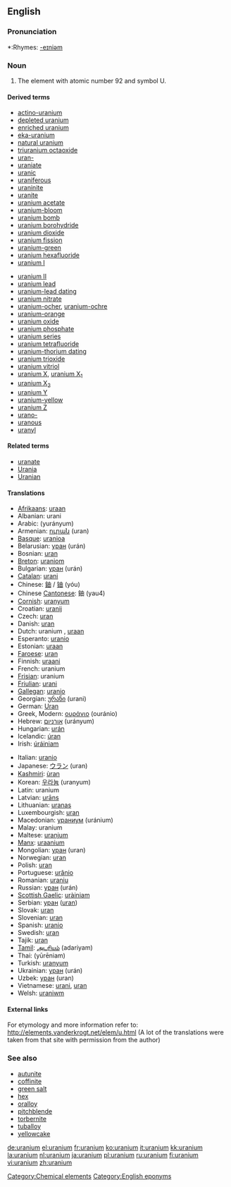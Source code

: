 ==English==
{{elements|U|protactinium|Pa|neptunium|Np}}

===Pronunciation===
*:Rhymes: [[Rhymes:English:-eɪniəm|-eɪniəm]]

=== Noun ===
{{en-noun|-}}
{{wikipedia}}

#The element with atomic number 92 and symbol U.

====Derived terms====
{{top2}}
*[[actino-uranium]]
*[[depleted uranium]]
*[[enriched uranium]]
*[[eka-uranium]]
*[[natural uranium]]
*[[triuranium octaoxide]]
*[[uran-]]
*[[uraniate]]
*[[uranic]]
*[[uraniferous]]
*[[uraninite]]
*[[uranite]]
*[[uranium acetate]]
*[[uranium-bloom]]
*[[uranium bomb]]
*[[uranium borohydride]]
*[[uranium dioxide]]
*[[uranium fission]]
*[[uranium-green]]
*[[uranium hexafluoride]]
*[[uranium I]]
{{mid2}}
*[[uranium II]]
*[[uranium lead]]
*[[uranium-lead dating]]
*[[uranium nitrate]]
*[[uranium-ocher]], [[uranium-ochre]]
*[[uranium-orange]]
*[[uranium oxide]]
*[[uranium phosphate]]
*[[uranium series]]
*[[uranium tetrafluoride]]
*[[uranium-thorium dating]]
*[[uranium trioxide]]
*[[uranium vitriol]]
*[[uranium X]], [[uranium X1|uranium X<sub>1</sub>]]
*[[uranium X2|uranium X<sub>2</sub>]]
*[[uranium Y]]
*[[uranium-yellow]]
*[[uranium Z]]
*[[urano-]]
*[[uranous]]
*[[uranyl]]
{{bottom}}

====Related terms====
*[[uranate]]
*[[Urania]]
*[[Uranian]]

==== Translations ====
{{top}}
*[[Afrikaans]]: [[uraan]]
*Albanian: urani
*Arabic: {{ARchar|[[يورانيوم]]}} (yurányum) {{m}}
*Armenian: [[ուրան]] (uran)
*[[Basque]]: [[uranioa]]
*Belarusian: [[уран]] (urán) {{m}}
*Bosnian: [[uran]]
*[[Breton]]: [[uraniom]]
*Bulgarian: [[уран]] (urán) {{m}}
*[[Catalan]]: [[urani]]
*Chinese: [[鈾]] / [[铀]] (yóu)
*Chinese [[Cantonese]]: 鈾 (yau4)
*[[Cornish]]: [[uranyum]]
*Croatian: [[uranij]]
*Czech: [[uran]]
*Danish: [[uran]]
*Dutch: uranium {{n}}, [[uraan]] {{n}}
*Esperanto: [[uranio#Esperanto|uranio]]
*Estonian: [[uraan]]
*[[Faroese]]: [[uran]]
*Finnish: [[uraani]]
*French: uranium {{m}}
*[[Frisian]]: uranium
*[[Friulian]]: [[urani]]
*[[Gallegan]]: [[uranio#Gallegan|uranio]]
*Georgian: [[ურანი]] (urani)
*German: [[Uran]] {{n}}
*Greek, Modern: [[ουράνιο]] (ouránio) {{n}}
*Hebrew: [[אורניום]] (urányum)
*Hungarian: [[urán]]
*Icelandic: [[úran]]
*Irish: [[úráiniam]]
{{mid}}
*Italian: [[uranio#Italian|uranio]] {{m}}
*Japanese: [[ウラン]] (uran)
*[[Kashmiri]]: [[ùran]]
*Korean: [[우라늄]] (uranyum)
*Latin: uranium
*Latvian: [[urāns]]
*Lithuanian: [[uranas]]
*Luxembourgish: [[uran]]
*Macedonian: [[ураниум]] (uránium) {{m}}
*Malay: uranium
*Maltese: [[uranjum]]
*[[Manx]]: [[uraanium]]
*Mongolian: [[уран]] (uran)
*Norwegian: [[uran]]
*Polish: [[uran]] {{m}}
*Portuguese: [[urânio]] {{m}}
*Romanian: [[uraniu]] {{n}}
*Russian: [[уран#Russian|уран]] (urán) {{m}}
*[[Scottish Gaelic]]: [[uràiniam]]
*Serbian: [[уран]] ([[uran]]) {{m}}
*Slovak: [[uran]]
*Slovenian: [[uran]]
*Spanish: [[uranio]] {{m}}
*Swedish: [[uran]]
*Tajik: [[uran]]
*[[Tamil]]: [[அடரியம்]] (adariyam)
*Thai: {{THchar|[[ยูเรเนียม]]}} (yūrēniam)
*Turkish: [[uranyum]]
*Ukrainian: [[уран]] (urán) {{m}}
*Uzbek: [[уран]] (uran)
*Vietnamese: [[urani]], [[uran]]
*Welsh: [[uraniwm]]
{{bottom}}

====External links====
For etymology and more information refer to:
http://elements.vanderkrogt.net/elem/u.html
(A lot of the translations were taken from that site with permission from the author)

===See also===
*[[autunite]]
*[[coffinite]]
*[[green salt]]
*[[hex]]
*[[oralloy]]
*[[pitchblende]]
*[[torbernite]]
*[[tuballoy]]
*[[yellowcake]]

[[Category:Chemical elements]]
[[Category:English eponyms]]

[[de:uranium]]
[[el:uranium]]
[[fr:uranium]]
[[ko:uranium]]
[[it:uranium]]
[[kk:uranium]]
[[la:uranium]]
[[nl:uranium]]
[[ja:uranium]]
[[pl:uranium]]
[[ru:uranium]]
[[fi:uranium]]
[[vi:uranium]]
[[zh:uranium]]